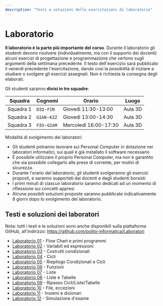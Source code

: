 ```yaml
---
description: "Testi e soluzioni delle esercitazioni di laboratorio"
---
```



# Laboratorio

**Il laboratorio è la parte più importante del corso**. Durante il laboratorio gli studenti devono risolvere (individualmente, ma con il supporto dei docenti) alcuni esercizi di progettazione e programmazione che vertono sugli argomenti della settimana precedente. Il testo dell'esercizio sarà pubblicato il venerdì precedente l'esercitazione, dando così la possibilità di iniziare a studiare o svolgere gli esercizi assegnati. Non è richiesta la consegna degli elaborati.

Gli studenti saranno **divisi in tre squadre**:

| Squadra   | Cognomi           | Orario                | Luogo   |
|-----------|-------------------|-----------------------|---------|
| Squadra 1 | `DIQ`-`FIN`   | Giovedì 11:30-13:00   | Aula 3D |
| Squadra 2 | `GIAN`-`KZZ`  | Giovedì 13:00-14:30   | Aula 3D |
| Squadra 3 | `FIO`-`GIAM`  | Mercoledì 16:00-17:30 | Aula 3D |

Modalità di svolgimento dei laboratori:


- Gli studenti potranno lavorare sui Personal Computer in dotazione nei laboratori informatici, sui quali è già installato il software necessario
- È possibile utilizzare il proprio Personal Computer, ma non è garantito che sia possibile collegarlo alle prese di corrente, per motivi di sicurezza.
- Durante l'orario del laboratorio, gli studenti svolgeranno gli esercizi proposti, e saranno supportati dai docenti e dagli studenti borsisti
- I primi minuti di ciascun laboratorio saranno dedicati ad un momento di riflessione sui concetti appresi
- Alcune possibili soluzioni proposte saranno pubblicate indicativamente 8 giorni dopo lo svolgimento del laboratorio.


## Testi e soluzioni dei laboratori

Nota: tutti i testi e le soluzioni sono anche disponibili sulla piattaforma GitHub, all'indirizzo: https://github.com/polito-informatica/Laboratori

* [Laboratorio 01](https://github.com/polito-informatica/Laboratori/blob/main/Lab01/Lab01_testo.pdf?raw=true) - Flow Chart e primi programmi
* [Laboratorio 02](https://github.com/polito-informatica/Laboratori/blob/main/Lab02/Lab02_testo.pdf?raw=true) - Variabili ed espressioni
* [Laboratorio 03](https://github.com/polito-informatica/Laboratori/blob/main/Lab03/Lab03_testo.pdf?raw=true) - Costrutti condizionali
* [Laboratorio 04](https://github.com/polito-informatica/Laboratori/blob/main/Lab04/Lab04_testo.pdf?raw=true) - Cicli
* [Laboratorio 05](https://github.com/polito-informatica/Laboratori/blob/main/Lab05/Lab05_testo.pdf?raw=true) - Riepilogo Condizionali e Cicli
* [Laboratorio 06](https://github.com/polito-informatica/Laboratori/blob/main/Lab06/Lab06_testo.pdf?raw=true) -  Funzioni
* [Laboratorio 07](https://github.com/polito-informatica/Laboratori/blob/main/Lab07/Lab07_testo.pdf?raw=true) - Liste
* [Laboratorio 08](https://github.com/polito-informatica/Laboratori/blob/main/Lab08/Lab08_testo.pdf?raw=true) - Liste e Tabelle
* [Laboratorio 09](https://github.com/polito-informatica/Laboratori/blob/main/Lab09/Lab09_testo.pdf?raw=true) - Ripasso Cicli/Liste/Tabelle
* [Laboratorio 10](https://github.com/polito-informatica/Laboratori/blob/main/Lab10/Lab10_testo.pdf?raw=true) - File, eccezioni
* [Laboratorio 11](https://github.com/polito-informatica/Laboratori/blob/main/Lab11/Lab11_testo.pdf?raw=true) - Insiemi e dizionari
* [Laboratorio 12](https://github.com/polito-informatica/Laboratori/blob/main/Lab12/Lab12_testo.pdf?raw=true) - Simulazione d'esame

